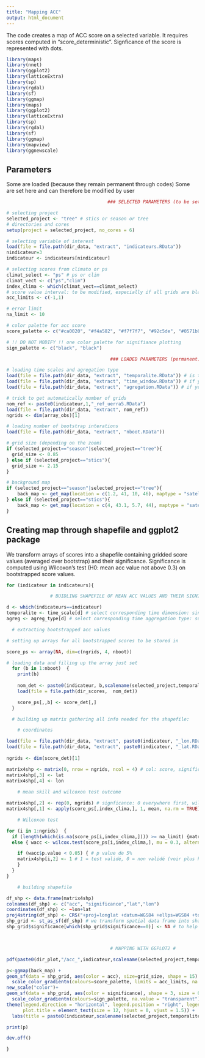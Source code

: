 ```yaml
---
title: "Mapping ACC"
output: html_document
---
```

The code creates a map of ACC score on a selected variable. It requires scores computed in "score_deterministic". Signficance of the score is represented with dots.

```r

library(maps)
library(nnet)
library(ggplot2)
library(latticeExtra)
library(sp)
library(rgdal)
library(sf)
library(ggmap)
library(maps)
library(ggplot2)
library(latticeExtra)
library(sp)
library(rgdal)
library(sf)
library(ggmap)
library(mapview)
library(ggnewscale)

```

## Parameters 

Some are loaded (because they remain permanent through codes)
Some are set here and can therefore be modified by user

```r

                                     ### SELECTED PARAMETERS (to be set by user) ###

# selecting project
selected_project <- "tree" # stics or season or tree
# directories and cores
setup(project = selected_project, no_cores = 6)

# selecting variable of interest
load(file = file.path(dir_data, "extract", "indicateurs.RData"))
nindicateur=3
indicateur <- indicateurs[nindicateur]

# selecting scores from climato or ps
climat_select <- "ps" # ps or clim
climat_vect <- c("ps","clim")
index_clima <- which(climat_vect==climat_select)
# score value interval: to be modified, especially if all grids are black, it means they're out of range
acc_limits <- c(-1,1)

# error limit
na_limit <- 10

# color palette for acc score
score_palette <- c("#ca0020", "#f4a582", "#f7f7f7", "#92c5de", "#0571b0")

# !! DO NOT MODIFY !! one color palette for signifiance plotting  
sign_palette <- c("black", "black")

                                      ### LOADED PARAMETERS (permanent) ###

# loading time scales and agregation type
load(file = file.path(dir_data, "extract", "temporalite.RData")) # is there a time dimension
load(file = file.path(dir_data, "extract", "time_window.RData")) # if yes which window is selected
load(file = file.path(dir_data, "extract", "agregation.RData")) # if yes what type of aggregation should be applied

# trick to get automatically number of grids 
nom_ref <- paste0(indicateur,1,"_ref_uerra5.RData")
load(file = file.path(dir_data, "extract", nom_ref))
ngrids <- dim(array_obs)[1]

# loading number of bootstrap interations
load(file = file.path(dir_data, "extract", "nboot.RData"))

# grid size (depending on the zoom)
if (selected_project=="season"|selected_project=="tree"){
  grid_size <- 0.85
} else if (selected_project=="stics"){
  grid_size <- 2.15
}

# background map
if (selected_project=="season"|selected_project=="tree"){
    back_map <- get_map(location = c(1.2, 41, 10, 46), maptype = "satellite", source = "osm") 
} else if (selected_project=="stics"){
    back_map <- get_map(location = c(4, 43.1, 5.7, 44), maptype = "satellite", source = "osm") 
}

```


## Creating map through shapefile and ggplot2 package

We transform arrays of scores into a shapefile containing gridded score values (averaged over bootstrap) and their significance.
Significance is computed using Wilcoxon's test (H0: mean acc value not above 0.3) on bootstrapped score values.

```r

for (indicateur in indicateurs){

                # BUIDLING SHAPEFILE OF MEAN ACC VALUES AND THEIR SIGNIFICANCE #

d <- which(indicateurs==indicateur)
temporalite <- time_scale[d] # select corresponding time dimension: single or multi
agreg <- agreg_type[d] # select corresponding time aggregation type: sum or mean

  # extracting bootstrapped acc values

# setting up arrays for all bootstrapped scores to be stored in

score_ps <- array(NA, dim=c(ngrids, 4, nboot)) 

# loading data and filling up the array just set
  for (b in 1:nboot)  {
    print(b)
  
    nom_det <- paste0(indicateur, b,scalename(selected_project,temporalite,agreg),"_scoredet_grid.RData")
    load(file = file.path(dir_scores,  nom_det))

    score_ps[,,b] <- score_det[,]
  }

  # building up matrix gathering all info needed for the shapefile:

    # coordinates

load(file = file.path(dir_data, "extract", paste0(indicateur, "_lon.RData")))
load(file = file.path(dir_data, "extract", paste0(indicateur, "_lat.RData")))
  
ngrids <- dim(score_det)[1]

matrix4shp <- matrix(0, nrow = ngrids, ncol = 4) # col: score, significant, lat, lon 
matrix4shp[,3] <- lat
matrix4shp[,4] <- lon
  
    # mean skill and wilcoxon test outcome

matrix4shp[,2] <- rep(0, ngrids) # signficance: 0 everywhere first, will switch to 1 if positive statistical test outcome
matrix4shp[,1] <- apply(score_ps[,index_clima,], 1, mean, na.rm = TRUE) #  mean of bootstrapped ACC (ps or climato)

    # Wilcoxon test

for (i in 1:ngrids)  { 
  if (length(which(is.na(score_ps[i,index_clima,]))) >= na_limit) {matrix4shp[i,2] <- 0; matrix4shp[i,1] <- NA}
  else { wacc <- wilcox.test(score_ps[i,index_clima,], mu = 0.3, alternative = "greater", conf.level = 0.95) # h0 represented by "mu = 0.3" & "alternative = greater", alternative being h1

    if (wacc$p.value < 0.05) { # p value de 5%
    matrix4shp[i,2] <- 1 # 1 = test validé, 0 = non validé (voir plus haut)
    }
  }
}

    # building shapefile 

df_shp <- data.frame(matrix4shp)
colnames(df_shp) <- c("acc", "significance","lat","lon")
coordinates(df_shp) <- ~lon+lat
proj4string(df_shp) <- CRS("+proj=longlat +datum=WGS84 +ellps=WGS84 +towgs84=0,0,0")
shp_grid <- st_as_sf(df_shp) # we transform spatial data frame into shapefile, which is plotting friendly
shp_grid$significance[which(shp_grid$significance==0)] <- NA # to help plotting, we set significance as NA instead of 0



                                      # MAPPING WITH GGPLOT2 #

pdf(paste0(dir_plot,"/acc_",indicateur,scalename(selected_project,temporalite,agreg),climat_select,".pdf"))

p<-ggmap(back_map) +
geom_sf(data = shp_grid, aes(color = acc), size=grid_size, shape = 15) + 
  scale_color_gradientn(colours=score_palette, limits = acc_limits, na.value = "black", guide = guide_colorbar(barwidth = 10, barheight = 0.5, nbin = 5)) +
new_scale("color")+
geom_sf(data = shp_grid, aes(color = significance), shape = 3, size = 0.15, show.legend = FALSE) +
  scale_color_gradientn(colours=sign_palette, na.value = "transparent")+
theme(legend.direction = "horizontal", legend.position = "right", legend.title = element_text(),  
      plot.title = element_text(size = 12, hjust = 0, vjust = 1.5)) + 
  labs(title = paste0(indicateur,scalename(selected_project,temporalite,agreg),"ACC_", climat_select))

print(p)

dev.off()

}

```

